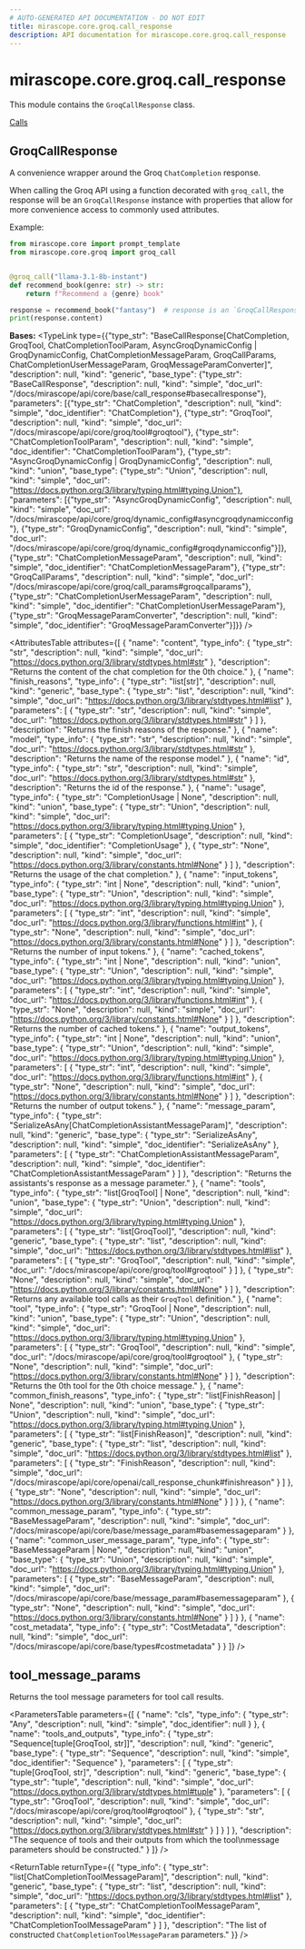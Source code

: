 ```yaml
---
# AUTO-GENERATED API DOCUMENTATION - DO NOT EDIT
title: mirascope.core.groq.call_response
description: API documentation for mirascope.core.groq.call_response
---
```


# mirascope.core.groq.call_response

This module contains the `GroqCallResponse` class.

<Info title="Usage">

[Calls](/docs/mirascope/learn/calls#handling-responses)

</Info>

## <ApiType type="Class" path="core/groq/call_response" symbolName="GroqCallResponse" /> GroqCallResponse

A convenience wrapper around the Groq `ChatCompletion` response.

When calling the Groq API using a function decorated with `groq_call`, the
response will be an `GroqCallResponse` instance with properties that allow for
more convenience access to commonly used attributes.

Example:

```python
from mirascope.core import prompt_template
from mirascope.core.groq import groq_call


@groq_call("llama-3.1-8b-instant")
def recommend_book(genre: str) -> str:
    return f"Recommend a {genre} book"

response = recommend_book("fantasy")  # response is an `GroqCallResponse` instance
print(response.content)
```

**Bases:** 
<TypeLink type={{"type_str": "BaseCallResponse[ChatCompletion, GroqTool, ChatCompletionToolParam, AsyncGroqDynamicConfig | GroqDynamicConfig, ChatCompletionMessageParam, GroqCallParams, ChatCompletionUserMessageParam, GroqMessageParamConverter]", "description": null, "kind": "generic", "base_type": {"type_str": "BaseCallResponse", "description": null, "kind": "simple", "doc_url": "/docs/mirascope/api/core/base/call_response#basecallresponse"}, "parameters": [{"type_str": "ChatCompletion", "description": null, "kind": "simple", "doc_identifier": "ChatCompletion"}, {"type_str": "GroqTool", "description": null, "kind": "simple", "doc_url": "/docs/mirascope/api/core/groq/tool#groqtool"}, {"type_str": "ChatCompletionToolParam", "description": null, "kind": "simple", "doc_identifier": "ChatCompletionToolParam"}, {"type_str": "AsyncGroqDynamicConfig | GroqDynamicConfig", "description": null, "kind": "union", "base_type": {"type_str": "Union", "description": null, "kind": "simple", "doc_url": "https://docs.python.org/3/library/typing.html#typing.Union"}, "parameters": [{"type_str": "AsyncGroqDynamicConfig", "description": null, "kind": "simple", "doc_url": "/docs/mirascope/api/core/groq/dynamic_config#asyncgroqdynamicconfig"}, {"type_str": "GroqDynamicConfig", "description": null, "kind": "simple", "doc_url": "/docs/mirascope/api/core/groq/dynamic_config#groqdynamicconfig"}]}, {"type_str": "ChatCompletionMessageParam", "description": null, "kind": "simple", "doc_identifier": "ChatCompletionMessageParam"}, {"type_str": "GroqCallParams", "description": null, "kind": "simple", "doc_url": "/docs/mirascope/api/core/groq/call_params#groqcallparams"}, {"type_str": "ChatCompletionUserMessageParam", "description": null, "kind": "simple", "doc_identifier": "ChatCompletionUserMessageParam"}, {"type_str": "GroqMessageParamConverter", "description": null, "kind": "simple", "doc_identifier": "GroqMessageParamConverter"}]}} />

<AttributesTable
  attributes={[
  {
    "name": "content",
    "type_info": {
      "type_str": "str",
      "description": null,
      "kind": "simple",
      "doc_url": "https://docs.python.org/3/library/stdtypes.html#str"
    },
    "description": "Returns the content of the chat completion for the 0th choice."
  },
  {
    "name": "finish_reasons",
    "type_info": {
      "type_str": "list[str]",
      "description": null,
      "kind": "generic",
      "base_type": {
        "type_str": "list",
        "description": null,
        "kind": "simple",
        "doc_url": "https://docs.python.org/3/library/stdtypes.html#list"
      },
      "parameters": [
        {
          "type_str": "str",
          "description": null,
          "kind": "simple",
          "doc_url": "https://docs.python.org/3/library/stdtypes.html#str"
        }
      ]
    },
    "description": "Returns the finish reasons of the response."
  },
  {
    "name": "model",
    "type_info": {
      "type_str": "str",
      "description": null,
      "kind": "simple",
      "doc_url": "https://docs.python.org/3/library/stdtypes.html#str"
    },
    "description": "Returns the name of the response model."
  },
  {
    "name": "id",
    "type_info": {
      "type_str": "str",
      "description": null,
      "kind": "simple",
      "doc_url": "https://docs.python.org/3/library/stdtypes.html#str"
    },
    "description": "Returns the id of the response."
  },
  {
    "name": "usage",
    "type_info": {
      "type_str": "CompletionUsage | None",
      "description": null,
      "kind": "union",
      "base_type": {
        "type_str": "Union",
        "description": null,
        "kind": "simple",
        "doc_url": "https://docs.python.org/3/library/typing.html#typing.Union"
      },
      "parameters": [
        {
          "type_str": "CompletionUsage",
          "description": null,
          "kind": "simple",
          "doc_identifier": "CompletionUsage"
        },
        {
          "type_str": "None",
          "description": null,
          "kind": "simple",
          "doc_url": "https://docs.python.org/3/library/constants.html#None"
        }
      ]
    },
    "description": "Returns the usage of the chat completion."
  },
  {
    "name": "input_tokens",
    "type_info": {
      "type_str": "int | None",
      "description": null,
      "kind": "union",
      "base_type": {
        "type_str": "Union",
        "description": null,
        "kind": "simple",
        "doc_url": "https://docs.python.org/3/library/typing.html#typing.Union"
      },
      "parameters": [
        {
          "type_str": "int",
          "description": null,
          "kind": "simple",
          "doc_url": "https://docs.python.org/3/library/functions.html#int"
        },
        {
          "type_str": "None",
          "description": null,
          "kind": "simple",
          "doc_url": "https://docs.python.org/3/library/constants.html#None"
        }
      ]
    },
    "description": "Returns the number of input tokens."
  },
  {
    "name": "cached_tokens",
    "type_info": {
      "type_str": "int | None",
      "description": null,
      "kind": "union",
      "base_type": {
        "type_str": "Union",
        "description": null,
        "kind": "simple",
        "doc_url": "https://docs.python.org/3/library/typing.html#typing.Union"
      },
      "parameters": [
        {
          "type_str": "int",
          "description": null,
          "kind": "simple",
          "doc_url": "https://docs.python.org/3/library/functions.html#int"
        },
        {
          "type_str": "None",
          "description": null,
          "kind": "simple",
          "doc_url": "https://docs.python.org/3/library/constants.html#None"
        }
      ]
    },
    "description": "Returns the number of cached tokens."
  },
  {
    "name": "output_tokens",
    "type_info": {
      "type_str": "int | None",
      "description": null,
      "kind": "union",
      "base_type": {
        "type_str": "Union",
        "description": null,
        "kind": "simple",
        "doc_url": "https://docs.python.org/3/library/typing.html#typing.Union"
      },
      "parameters": [
        {
          "type_str": "int",
          "description": null,
          "kind": "simple",
          "doc_url": "https://docs.python.org/3/library/functions.html#int"
        },
        {
          "type_str": "None",
          "description": null,
          "kind": "simple",
          "doc_url": "https://docs.python.org/3/library/constants.html#None"
        }
      ]
    },
    "description": "Returns the number of output tokens."
  },
  {
    "name": "message_param",
    "type_info": {
      "type_str": "SerializeAsAny[ChatCompletionAssistantMessageParam]",
      "description": null,
      "kind": "generic",
      "base_type": {
        "type_str": "SerializeAsAny",
        "description": null,
        "kind": "simple",
        "doc_identifier": "SerializeAsAny"
      },
      "parameters": [
        {
          "type_str": "ChatCompletionAssistantMessageParam",
          "description": null,
          "kind": "simple",
          "doc_identifier": "ChatCompletionAssistantMessageParam"
        }
      ]
    },
    "description": "Returns the assistants's response as a message parameter."
  },
  {
    "name": "tools",
    "type_info": {
      "type_str": "list[GroqTool] | None",
      "description": null,
      "kind": "union",
      "base_type": {
        "type_str": "Union",
        "description": null,
        "kind": "simple",
        "doc_url": "https://docs.python.org/3/library/typing.html#typing.Union"
      },
      "parameters": [
        {
          "type_str": "list[GroqTool]",
          "description": null,
          "kind": "generic",
          "base_type": {
            "type_str": "list",
            "description": null,
            "kind": "simple",
            "doc_url": "https://docs.python.org/3/library/stdtypes.html#list"
          },
          "parameters": [
            {
              "type_str": "GroqTool",
              "description": null,
              "kind": "simple",
              "doc_url": "/docs/mirascope/api/core/groq/tool#groqtool"
            }
          ]
        },
        {
          "type_str": "None",
          "description": null,
          "kind": "simple",
          "doc_url": "https://docs.python.org/3/library/constants.html#None"
        }
      ]
    },
    "description": "Returns any available tool calls as their `GroqTool` definition."
  },
  {
    "name": "tool",
    "type_info": {
      "type_str": "GroqTool | None",
      "description": null,
      "kind": "union",
      "base_type": {
        "type_str": "Union",
        "description": null,
        "kind": "simple",
        "doc_url": "https://docs.python.org/3/library/typing.html#typing.Union"
      },
      "parameters": [
        {
          "type_str": "GroqTool",
          "description": null,
          "kind": "simple",
          "doc_url": "/docs/mirascope/api/core/groq/tool#groqtool"
        },
        {
          "type_str": "None",
          "description": null,
          "kind": "simple",
          "doc_url": "https://docs.python.org/3/library/constants.html#None"
        }
      ]
    },
    "description": "Returns the 0th tool for the 0th choice message."
  },
  {
    "name": "common_finish_reasons",
    "type_info": {
      "type_str": "list[FinishReason] | None",
      "description": null,
      "kind": "union",
      "base_type": {
        "type_str": "Union",
        "description": null,
        "kind": "simple",
        "doc_url": "https://docs.python.org/3/library/typing.html#typing.Union"
      },
      "parameters": [
        {
          "type_str": "list[FinishReason]",
          "description": null,
          "kind": "generic",
          "base_type": {
            "type_str": "list",
            "description": null,
            "kind": "simple",
            "doc_url": "https://docs.python.org/3/library/stdtypes.html#list"
          },
          "parameters": [
            {
              "type_str": "FinishReason",
              "description": null,
              "kind": "simple",
              "doc_url": "/docs/mirascope/api/core/openai/call_response_chunk#finishreason"
            }
          ]
        },
        {
          "type_str": "None",
          "description": null,
          "kind": "simple",
          "doc_url": "https://docs.python.org/3/library/constants.html#None"
        }
      ]
    }
  },
  {
    "name": "common_message_param",
    "type_info": {
      "type_str": "BaseMessageParam",
      "description": null,
      "kind": "simple",
      "doc_url": "/docs/mirascope/api/core/base/message_param#basemessageparam"
    }
  },
  {
    "name": "common_user_message_param",
    "type_info": {
      "type_str": "BaseMessageParam | None",
      "description": null,
      "kind": "union",
      "base_type": {
        "type_str": "Union",
        "description": null,
        "kind": "simple",
        "doc_url": "https://docs.python.org/3/library/typing.html#typing.Union"
      },
      "parameters": [
        {
          "type_str": "BaseMessageParam",
          "description": null,
          "kind": "simple",
          "doc_url": "/docs/mirascope/api/core/base/message_param#basemessageparam"
        },
        {
          "type_str": "None",
          "description": null,
          "kind": "simple",
          "doc_url": "https://docs.python.org/3/library/constants.html#None"
        }
      ]
    }
  },
  {
    "name": "cost_metadata",
    "type_info": {
      "type_str": "CostMetadata",
      "description": null,
      "kind": "simple",
      "doc_url": "/docs/mirascope/api/core/base/types#costmetadata"
    }
  }
]}
/>

## <ApiType type="Function" path="core/groq/call_response" symbolName="tool_message_params" /> tool_message_params

Returns the tool message parameters for tool call results.

<ParametersTable
  parameters={[
  {
    "name": "cls",
    "type_info": {
      "type_str": "Any",
      "description": null,
      "kind": "simple",
      "doc_identifier": null
    }
  },
  {
    "name": "tools_and_outputs",
    "type_info": {
      "type_str": "Sequence[tuple[GroqTool, str]]",
      "description": null,
      "kind": "generic",
      "base_type": {
        "type_str": "Sequence",
        "description": null,
        "kind": "simple",
        "doc_identifier": "Sequence"
      },
      "parameters": [
        {
          "type_str": "tuple[GroqTool, str]",
          "description": null,
          "kind": "generic",
          "base_type": {
            "type_str": "tuple",
            "description": null,
            "kind": "simple",
            "doc_url": "https://docs.python.org/3/library/stdtypes.html#tuple"
          },
          "parameters": [
            {
              "type_str": "GroqTool",
              "description": null,
              "kind": "simple",
              "doc_url": "/docs/mirascope/api/core/groq/tool#groqtool"
            },
            {
              "type_str": "str",
              "description": null,
              "kind": "simple",
              "doc_url": "https://docs.python.org/3/library/stdtypes.html#str"
            }
          ]
        }
      ]
    },
    "description": "The sequence of tools and their outputs from which the tool\nmessage parameters should be constructed."
  }
]}
/>

<ReturnTable
  returnType={{
  "type_info": {
    "type_str": "list[ChatCompletionToolMessageParam]",
    "description": null,
    "kind": "generic",
    "base_type": {
      "type_str": "list",
      "description": null,
      "kind": "simple",
      "doc_url": "https://docs.python.org/3/library/stdtypes.html#list"
    },
    "parameters": [
      {
        "type_str": "ChatCompletionToolMessageParam",
        "description": null,
        "kind": "simple",
        "doc_identifier": "ChatCompletionToolMessageParam"
      }
    ]
  },
  "description": "The list of constructed `ChatCompletionToolMessageParam` parameters."
}}
/>



